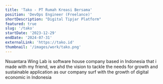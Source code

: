 ```yaml
---
title: 'Tako - PT Rumah Kreasi Bersama'
position: 'DevOps Engineer (Freelance)'
shortDescription: "Digital Tipjar Platform"
featured: true
slug: '/tako'
startDate: '2023-12-29'
endDate: '2024-07-31'
externalLink: 'https://tako.id'
thumbnail: '/images/work/tako.png'
---
```


Nsuantara Wing Lab is software house company based in Indonesia that i made with my friend, we ahd the vision to tackle the needs for growth and sustainable
application as our company surf with the growth of digital economic in Indonesia
